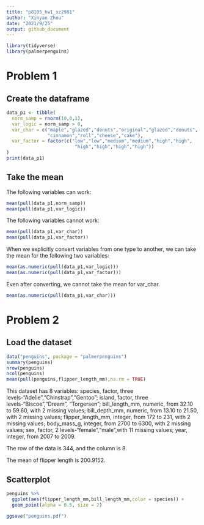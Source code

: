 ```yaml
---
title: "p8105_hw1_xz2981"
author: "Xinyan Zhou"
date: "2021/9/25"
output: github_document
---
```


```r
library(tidyverse)
library(palmerpenguins)
```


# Problem 1

## Create the dataframe
```r
data_p1 <- tibble(
  norm_samp = rnorm(10,0,1),
  var_logic = norm_samp > 0,
  var_char = c("maple","glazed","donuts","original","glazed","donuts",
               "cinnamon","roll","cheese","cake"),
  var_factor = factor(c("low","low","medium","medium","high","high",
                         "high","high","high","high"))
)
print(data_p1)
```

## Take the mean

The following variables can work:
```r
mean(pull(data_p1,norm_samp))
mean(pull(data_p1,var_logic))
```

The following variables cannot work:
```r
mean(pull(data_p1,var_char))
mean(pull(data_p1,var_factor))
```

When we explicitly convert variables from one type to another, we can take the mean for the following two variables: 
```r
mean(as.numeric(pull(data_p1,var_logic)))
mean(as.numeric(pull(data_p1,var_factor)))
```

Even after converting, we cannot take the mean for var_char.
```r
mean(as.numeric(pull(data_p1,var_char)))
```


# Problem 2

## Load the dataset
```r
data("penguins", package = "palmerpenguins")
summary(penguins)
nrow(penguins)
ncol(penguins)
mean(pull(penguins,flipper_length_mm),na.rm = TRUE)
```

This dataset has 8 variables:
species, factor, three levels-"Adelie","Chinstrap","Gentoo";
island, factor, three levels-"Biscoe","Dream", "Torgersen";
bill_length_mm, numeric, from 32.10 to 59.60, with 2 missing values;
bill_depth_mm, numeric, from 13.10 to 21.50, with 2 missing values;
flipper_length_mm, integer, from 172 to 231, with 2 missing values;
body_mass_g, integer, from 2700 to 6300, with 2 missing values;
sex, factor, 2 levels-"female","male",with 11 missing values;
year, integer, from 2007 to 2009.

The row of the data is 344, and the column is 8.

The mean of flipper length is 200.9152.

## Scatterplot

```r
penguins %>%
  ggplot(aes(flipper_length_mm,bill_length_mm,color = species)) + 
  geom_point(alpha = 0.5, size = 2) 

ggsave("penguins.pdf")
```


